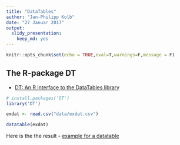 ```yaml
---
title: "DataTables"
author: "Jan-Philipp Kolb"
date: "27 Januar 2017"
output: 
  slidy_presentation: 
    keep_md: yes
---
```


```r
knitr::opts_chunk$set(echo = TRUE,eval=T,warnings=F,message = F)
```

## The R-package DT

- [DT: An R interface to the DataTables library](https://rstudio.github.io/DT/)

```r
# install.packages('DT')
library('DT')
```

```r
exdat <- read.csv("data/exdat.csv")
```

```r
datatable(exdat)
```

Here is the the result - [example for a datatable](http://rpubs.com/Japhilko82/osmplzbe)
